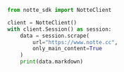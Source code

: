 ```python simple_scrape.py
from notte_sdk import NotteClient

client = NotteClient()
with client.Session() as session:
    data = session.scrape(
		url="https://www.notte.cc",
		only_main_content=True
	)
    print(data.markdown)
```
